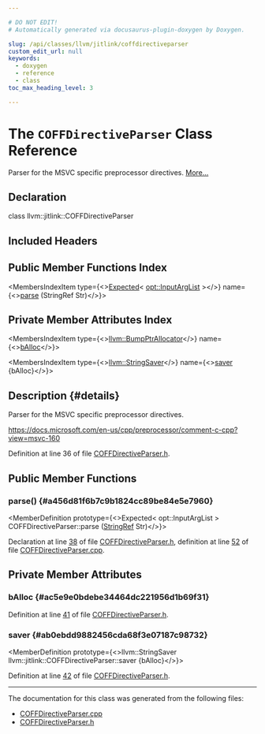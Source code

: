 ```yaml
---

# DO NOT EDIT!
# Automatically generated via docusaurus-plugin-doxygen by Doxygen.

slug: /api/classes/llvm/jitlink/coffdirectiveparser
custom_edit_url: null
keywords:
  - doxygen
  - reference
  - class
toc_max_heading_level: 3

---
```





# The `COFFDirectiveParser` Class Reference

<DoxygenPage pluginConfig={pluginConfig}>

Parser for the MSVC specific preprocessor directives. <a href="#details">More...</a>

## Declaration

<CodeBlock>class llvm::jitlink::COFFDirectiveParser</CodeBlock>

## Included Headers

<IncludesList>
<IncludesListItem
  filePath="ExecutionEngine/JITLink/COFFDirectiveParser.h"
  permalink="/docs/api/files/lib/lib/executionengine/lib/executionengine/jitlink/coffdirectiveparser-h"
  isLocal="true" />
</IncludesList>

## Public Member Functions Index

<MembersIndex>

<MembersIndexItem
  type={<><a href="/docs/api/classes/llvm/expected">Expected</a>&lt; <a href="/docs/api/classes/llvm/opt/inputarglist">opt::InputArgList</a> &gt;</>}
  name={<><a href="#a456d81f6b7c9b1824cc89be84e5e7960">parse</a> (StringRef Str)</>}>
</MembersIndexItem>

</MembersIndex>

## Private Member Attributes Index

<MembersIndex>

<MembersIndexItem
  type={<><a href="/docs/api/namespaces/llvm/#a8e612822d4ba7bb36c9c79582a567108">llvm::BumpPtrAllocator</a></>}
  name={<><a href="#ac5e9e0bdebe34464dc221956d1b69f31">bAlloc</a></>}>
</MembersIndexItem>

<MembersIndexItem
  type={<><a href="/docs/api/classes/llvm/stringsaver">llvm::StringSaver</a></>}
  name={<><a href="#ab0ebdd9882456cda68f3e07187c98732">saver</a> &#123;bAlloc&#125;</>}>
</MembersIndexItem>

</MembersIndex>

## Description {#details}

Parser for the MSVC specific preprocessor directives.

<a href="https://docs.microsoft.com/en-us/cpp/preprocessor/comment-c-cpp?view=msvc-160">https://docs.microsoft.com/en-us/cpp/preprocessor/comment-c-cpp?view=msvc-160</a>

Definition at line 36 of file <a href="/docs/api/files/lib/lib/executionengine/lib/executionengine/jitlink/coffdirectiveparser-h">COFFDirectiveParser.h</a>.

<SectionDefinition>

## Public Member Functions

### parse() {#a456d81f6b7c9b1824cc89be84e5e7960}

<MemberDefinition
  prototype={<>Expected&lt; opt::InputArgList &gt; COFFDirectiveParser::parse (<a href="/docs/api/classes/llvm/stringref">StringRef</a> Str)</>}>

Declaration at line <a href="/docs/api/files/lib/lib/executionengine/lib/executionengine/jitlink/coffdirectiveparser-h/#l00038">38</a> of file <a href="/docs/api/files/lib/lib/executionengine/lib/executionengine/jitlink/coffdirectiveparser-h">COFFDirectiveParser.h</a>, definition at line <a href="/docs/api/files/lib/lib/executionengine/lib/executionengine/jitlink/coffdirectiveparser-cpp/#l00052">52</a> of file <a href="/docs/api/files/lib/lib/executionengine/lib/executionengine/jitlink/coffdirectiveparser-cpp">COFFDirectiveParser.cpp</a>.
</MemberDefinition>

</SectionDefinition>

<SectionDefinition>

## Private Member Attributes

### bAlloc {#ac5e9e0bdebe34464dc221956d1b69f31}

<MemberDefinition
  prototype="llvm::BumpPtrAllocator llvm::jitlink::COFFDirectiveParser::bAlloc">

Definition at line <a href="/docs/api/files/lib/lib/executionengine/lib/executionengine/jitlink/coffdirectiveparser-h/#l00041">41</a> of file <a href="/docs/api/files/lib/lib/executionengine/lib/executionengine/jitlink/coffdirectiveparser-h">COFFDirectiveParser.h</a>.
</MemberDefinition>

### saver {#ab0ebdd9882456cda68f3e07187c98732}

<MemberDefinition
  prototype={<>llvm::StringSaver llvm::jitlink::COFFDirectiveParser::saver &#123;bAlloc&#125;</>}>

Definition at line <a href="/docs/api/files/lib/lib/executionengine/lib/executionengine/jitlink/coffdirectiveparser-h/#l00042">42</a> of file <a href="/docs/api/files/lib/lib/executionengine/lib/executionengine/jitlink/coffdirectiveparser-h">COFFDirectiveParser.h</a>.
</MemberDefinition>

</SectionDefinition>

<hr/>

The documentation for this class was generated from the following files:

<ul>
<li><a href="/docs/api/files/lib/lib/executionengine/lib/executionengine/jitlink/coffdirectiveparser-cpp">COFFDirectiveParser.cpp</a></li>
<li><a href="/docs/api/files/lib/lib/executionengine/lib/executionengine/jitlink/coffdirectiveparser-h">COFFDirectiveParser.h</a></li>
</ul>

</DoxygenPage>
